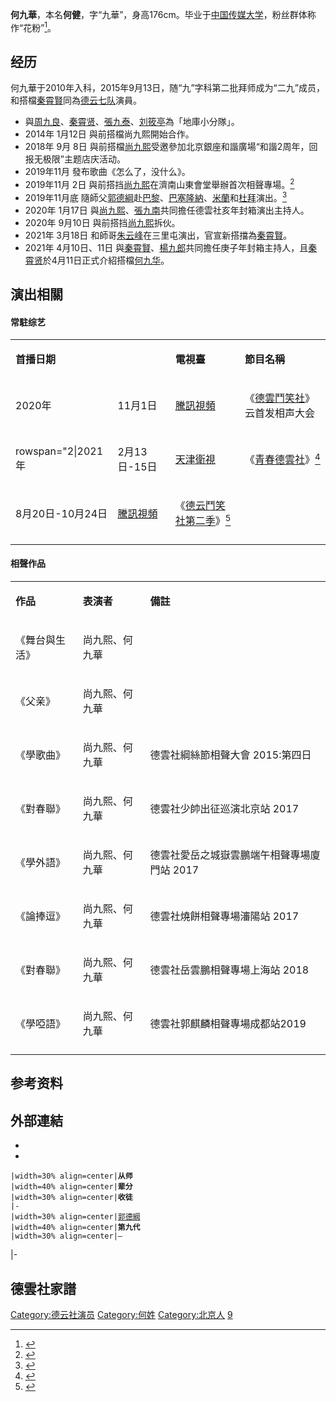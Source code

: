 {{艺人
|姓名 = 何九華
|类型 = 曲艺家
|图片 = 
|图片简介 = 
|本名 = 何健
|英文名 = 
|昵称 = 监斩官、华哥、花花、大华、华华子
|国籍 = {{PRC}}
|民族 = [[漢族|漢族]]
|籍贯 = [[北京|北京]]
|出生日期 = {{birth date and age|1987|3|4}}
|出生地点 = {{CHN}}
|逝世日期 = 
|职业 = [[相声|相声演员]]
|语言 = [[现代标准汉语|汉语普通话]]
|母校 = [[中国传媒大学|中国传媒大学]]
 |配偶 = 
 |儿女 = 
 |父母 = 
 |亲属 = 
|演奏乐器 = 
|出道日期 = 2010年入科<br/>2015年9月13日正式拜師 
|代表作 = 
|著名角色 = 
|活跃年代 = 2010年至今
|经纪公司 = 北京德云社文化传播有限公司
|相关团体 = [[德云社|德云社]]
| module = {{Crosstalk actor master-apprentice relation module
  |師承 = [[郭德綱|郭德綱]]
  |世代 = 九
  |徒弟 = 
 }}
| module2 = 搭檔: [[秦霄賢|秦霄賢]]
|奖项 = 
}}

'''何九華'''{{BD|1987年|3月4日||}}，本名'''何健'''，字“九華”，身高176cm。毕业于[[中国传媒大学|中国传媒大学]]，粉丝群体称作“花粉”<ref>{{Cite web|title=艺人風采|url=http://www.guodegang.org/artist/?formation=3|work=德雲社|accessdate=2020-02-19|archive-date=2020-02-19|archive-url=https://web.archive.org/web/20200219055337/http://www.guodegang.org/artist/?formation=3}}</ref>。

==经历==
何九華于2010年入科，2015年9月13日，随“九”字科第二批拜师成为“二九”成员，和搭檔[[秦霄賢|秦霄賢]]同為[[德云社#德云七队|德云七队]]演員。
* 與[[周九良|周九良]]、[[秦霄贤|秦霄贤]]、[[張九泰|張九泰]]、[[刘筱亭|刘筱亭]]為「地庫小分隊」。
*2014年 1月12日 與前搭檔尚九熙開始合作。
*2018年 9月 8日 與前搭檔[[尚九熙|尚九熙]]受邀參加北京銀座和諧廣場“和諧2周年，回报无极限”主题店庆活动。
*2019年11月 發布歌曲《怎么了，没什么》。
*2019年11月 2日 與前搭挡[[尚九熙|尚九熙]]在濟南山東會堂舉辦首次相聲專場。<ref>{{Cite web|title=郭德纲又有“九”字科徒弟相声巡演售罄，网友：谁都可以办专场？_尚九熙|url=http://www.sohu.com/a/345404709_116201|work=www.sohu.com|accessdate=2020-05-27|archive-date=2019-10-07|archive-url=https://web.archive.org/web/20191007151639/http://www.sohu.com/a/345404709_116201}}</ref>
*2019年11月底 隨師父[[郭德纲|郭德綱]]赴[[巴黎|巴黎]]、[[巴塞罗那|巴塞隆納]]、[[米兰|米蘭]]和[[迪拜|杜拜]]演出。<ref>{{Cite web|title=郭德纲从艺三十周年欧亚巡演，助演主力为何换成九字科尚九熙、何九华等人？-看点快报|url=https://kuaibao.qq.com/s/20191015A052YK00?refer=spider|accessdate=2020-05-27|work=kuaibao.qq.com|archive-date=2022-04-03|archive-url=https://web.archive.org/web/20220403231023/https://kuaibao.qq.com/s/20191015A052YK00?refer=spider}}</ref>
*2020年 1月17日 與[[尚九熙|尚九熙]]、[[張九南|張九南]]共同擔任德雲社亥年封箱演出主持人。
*2020年 9月10日 與前搭挡[[尚九熙|尚九熙]]拆伙。
*2021年 3月18日 和師哥[[朱云峰|朱云峰]]在三里屯演出，官宣新搭擋為[[秦霄賢|秦霄賢]]。
*2021年 4月10日、11日 與[[秦霄賢|秦霄賢]]、[[楊九郎|楊九郎]]共同擔任庚子年封箱主持人，且[[秦霄贤|秦霄贤]]於4月11日正式介紹搭檔[[何九华|何九华]]。

==演出相關==

====常駐综艺====
{|class="wikitable"
|-style="background:moccasin; color:black" align="center"
|colspan="2"|'''首播日期'''
|'''電視臺'''
|'''節目名稱'''
|'''備註'''
|-
|2020年
|11月1日
|[[腾讯视频|騰訊視頻]]
|《[[德雲鬥笑社|德雲鬥笑社]]》云首发相声大会
|主持人
|-
|rowspan="2|2021年
|2月13日-15日
|[[天津衛視|天津衛視]]
|《[[青春德雲社|青春德雲社]]》<ref>{{cite news|title=栾云平主持首秀 《青春德云社》汇聚12位人气相声演员|url=http://ent.enorth.com.cn/system/2021/02/13/051011439.shtml|accessdate=2021-05-13|work=TOM|date=2021-02-13|archive-date=2021-05-13|archive-url=https://web.archive.org/web/20210513095742/http://ent.enorth.com.cn/system/2021/02/13/051011439.shtml}}</ref>
|
|-
|8月20日-10月24日
|[[騰訊視頻|騰訊視頻]]
|《[[德雲鬥笑社#第二季|德云鬥笑社第二季]]》<ref>{{cite news|title=孟鹤堂直播中透露,德云社团综第二季马上开拍|url=http://k.sina.com.cn/article_7354396796_1b65b307c00101dgo5.html|work=新浪看點|date=2021-05-26|accessdate=2021-05-12|archive-date=2021-06-12|archive-url=https://web.archive.org/web/20210612123700/http://k.sina.com.cn/article_7354396796_1b65b307c00101dgo5.html}}</ref>
|
|-
|}

====相聲作品====
{|class="wikitable"
|-style="background:moccasin; color:black" align="center"
|'''作品'''
|'''表演者'''
|'''備註'''
|-
|《舞台與生活》
|尚九熙、何九華
|
|-
|《父亲》
|尚九熙、何九華
|
|-
|《學歌曲》
|尚九熙、何九華
|德雲社綱絲節相聲大會 2015:第四日
|-
|《對春聯》
|尚九熙、何九華
|德雲社少帥出征巡演北京站 2017
|-
|《學外語》
|尚九熙、何九華
|德雲社愛岳之城嶽雲鵬端午相聲專場廈門站 2017
|-
|《論捧逗》
|尚九熙、何九華
|德雲社燒餅相聲專場瀋陽站 2017
|-
|《對春聯》
|尚九熙、何九華
|德雲社岳雲鵬相聲專場上海站 2018
|-
|《學啞語》
|尚九熙、何九華
|德雲社郭麒麟相聲專場成都站2019
|-
|}

==参考资料==
{{reflist}}

==外部連結==
*{{Sinaweibo|zhitingdegang?is_all=1}}
*{{Instagram|hejiuhua34}}

{{start box}}
 |width=30% align=center|'''从师'''
 |width=40% align=center|'''辈分'''
 |width=30% align=center|'''收徒'''
 |-
 |width=30% align=center|[[郭德綱|郭德綱]]
 |width=40% align=center|'''第九代'''
 |width=30% align=center|—
|-
{{end box}}

==德雲社家譜==
{{德云社}}

[[Category:德云社演员|Category:德云社演员]]
[[Category:何姓|Category:何姓]]
[[Category:北京人|Category:北京人]]
[[Category:相声演员|9]]
